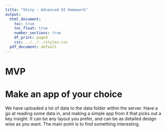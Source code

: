 ```yaml
---
title: "Shiny - Advanced UI Homework"
output:
  html_document:
    toc: true
    toc_float: true
    number_sections: true
    df_print: paged
    css: ../../../styles.css
  pdf_document: default
---
```


# MVP 


# Make an app of your choice

We have uploaded a lot of data to the data folder within the server. Have a go at reading some data in, and making a simple app from it that picks out a key insight. It can be any layout you prefer, and can be as detailed design wise as you want. The main point is to find something interesting. 


